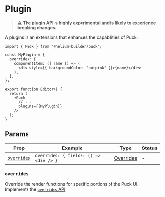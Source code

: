 # Plugin

> **⚠️ The plugin API is highly experimental and is likely to experience breaking changes.**

A plugins is an extensions that enhances the capabilities of Puck.

```tsx showLineNumbers copy {3-9, 15}
import { Puck } from "@helium-builder/puck";

const MyPlugin = {
  overrides: {
    componentItem: ({ name }) => (
      <div style={{ backgroundColor: "hotpink" }}>{name}</div>
    ),
  },
};

export function Editor() {
  return (
    <Puck
      // ...
      plugins={[MyPlugin]}
    />
  );
}
```

## Params

| Prop                      | Example                                | Type                                       | Status |
| ------------------------- | -------------------------------------- | ------------------------------------------ | ------ |
| [`overrides`](#overrides) | `overrides: { fields: () => <div /> }` | [Overrides](/docs/api-reference/overrides) | -      |

### `overrides`

Override the render functions for specific portions of the Puck UI. Implements the [`overrides` API](/docs/api-reference/overrides).
